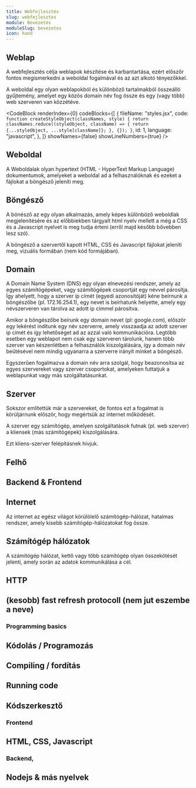 ```yaml
---
title: Webfejlesztés
slug: webfejlesztes
module: Bevezetés
moduleSlug: bevezetes
icon: hand
---
```


## Weblap

A webfejlesztés célja weblapok készítése és karbantartása, ezért előszőr fontos megismerkedni a weboldal fogalmával és az azt alkotó tényezőkkel.

A weboldal egy olyan weblapokból és különböző tartalmakból összeálló gyűjtemény, amelyet egy közös domain név fog össze és egy (vagy több) web szerveren van közzétéve.

<CodeBlock
	renderIndex={0}
	codeBlocks={[
		{
			fileName: "styles.jsx",
			code: `function createStyleObject(classNames, style) {
  return classNames.reduce((styleObject, className) => {
    return {...styleObject, ...style[className]};
  }, {});
}`,
			id: 1,
			language: "javascript",
		},
	]}
	showNames={false}
	showLineNumbers={true}
/>

## Weboldal

A Weboldalak olyan hypertext (HTML - HyperText Markup Language) dokumentumok, amelyeket a weboldal ad a felhasználóknak és ezeket a fájlokat a böngésző jeleníti meg.

## Böngésző

A bönésző az egy olyan alkalmazás, amely képes különböző weboldlak megjelenítésére és az előbbiekben tárgyalt html nyelv mellett a még a CSS és a Javascript nyelvet is meg tudja érteni (erről majd később bővebben lesz szó).

A böngésző a szervertől kapott HTML, CSS és Javascript fájlokat jeleníti meg, vizuális formában (nem kód formájában).

<Quiz src="/src/pages/test" />

## Domain

A Domain Name System (DNS) egy olyan elnevezési rendszer, amely az egyes számítógépeket, vagy számítógépek csoportját egy névvel párosítja. Így ahelyett, hogy a szerver ip címét (egyedi azonosítóját) kéne beírnunk a böngészőbe (pl. 172.16.254.1), egy nevet is beírhatunk helyette, amely egy névszerveren van tárolva az adott ip címmel párosítva.

Amikor a böngészőbe beírunk egy domain nevet (pl: google.com), először egy lekérést indítunk egy név szerverre, amely visszaadja az adott szerver ip címét és így lehetőséget ad az azzal való kommunikációra.
Legtöbb esetben egy weblapot nem csak egy szerveren tárolunk, hanem több szerver van készenlétben a felhasználók kiszolgálására, így a domain név beütésével nem mindig ugyanarra a szerverre irányít minket a böngésző.

Egyszerűen fogalmazva a domain név arra szolgál, hogy beazonosítsa az egyes szervereket vagy szerver csoportokat, amelyeken futtatjuk a weblapunkat vagy más szolgáltatásunkat.

## Szerver

Sokszor említettük már a szervereket, de fontos ezt a fogalmat is körüljárnunk először, hogy megértsük az internet mőködését.

A szerver egy számítógép, amelyen szolgáltatások futnak (pl. web szerver) a kliensek (más számítógépek) kiszolgálására.

Ezt kliens-szerver felépításnek hívjuk.

## Felhő

## Backend & Frontend

## Internet

Az internet az egész világot körülölelő számítógép-hálózat, hatalmas rendszer, amely kisebb számítógép-hálózatokat fog össze.

## Számítógép hálózatok

A számítógép hálózat, kettő vagy több számítógép olyan összekötését jelenti, amely során az adatok kommunikálása a cél.

## HTTP

## (kesobb) fast refresh protocoll (nem jut eszembe a neve)

### Programming basics

## Kódolás / Programozás

## Compiling / fordítás

## Running code

## Kódszerkesztő

### Frontend

## HTML, CSS, Javascript

### Backend,

## Nodejs & más nyelvek
